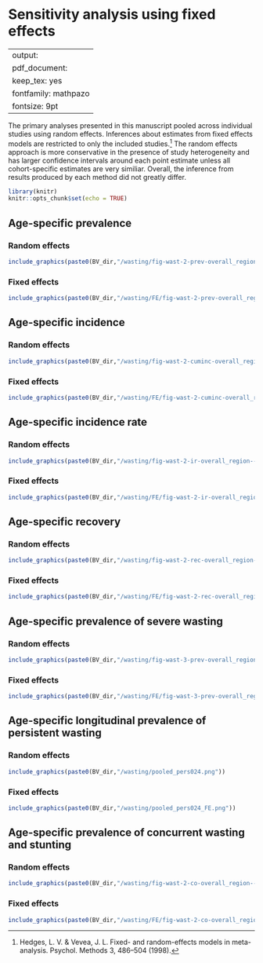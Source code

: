 # Sensitivity analysis using fixed effects {#fixed-effects}

---
output:
  pdf_document:
    keep_tex: yes
fontfamily: mathpazo
fontsize: 9pt
---

\raggedright


The primary analyses presented in this manuscript pooled across individual studies using random effects. Inferences about estimates from fixed effects models are restricted to only the included studies.[^1] The random effects approach is more conservative in the presence of study heterogeneity and has larger confidence intervals around each point estimate unless all cohort-specific estimates are very similiar. Overall, the inference from results produced by each method did not greatly differ. 

```r
library(knitr)
knitr::opts_chunk$set(echo = TRUE)
```

## Age-specific prevalence

### Random effects
```r
include_graphics(paste0(BV_dir,"/wasting/fig-wast-2-prev-overall_region--allage-primary.png"))

```

### Fixed effects
```r
include_graphics(paste0(BV_dir,"/wasting/FE/fig-wast-2-prev-overall_region--allage-primary_FE.png"))
```



## Age-specific incidence

### Random effects
```r
include_graphics(paste0(BV_dir,"/wasting/fig-wast-2-cuminc-overall_region--allage-primary.png"))

```

### Fixed effects

```r
include_graphics(paste0(BV_dir,"/wasting/FE/fig-wast-2-cuminc-overall_region--allage-primary_FE.png"))

```

## Age-specific incidence rate

### Random effects
```r
include_graphics(paste0(BV_dir,"/wasting/fig-wast-2-ir-overall_region--allage-primary.png"))

```

### Fixed effects

```r
include_graphics(paste0(BV_dir,"/wasting/FE/fig-wast-2-ir-overall_region--allage-primary_FE.png"))

```

## Age-specific recovery

### Random effects
```r
include_graphics(paste0(BV_dir,"/wasting/fig-wast-2-rec-overall_region--allage-primary.png"))

```

### Fixed effects

```r
include_graphics(paste0(BV_dir,"/wasting/FE/fig-wast-2-rec-overall_region--allage-primary_FE.png"))

```

## Age-specific prevalence of severe wasting

### Random effects
```r
include_graphics(paste0(BV_dir,"/wasting/fig-wast-3-prev-overall_region--allage-primary.png"))

```

### Fixed effects

```r
include_graphics(paste0(BV_dir,"/wasting/FE/fig-wast-3-prev-overall_region--allage-primary_FE.png"))

```

## Age-specific longitudinal prevalence of persistent wasting

### Random effects
```r
include_graphics(paste0(BV_dir,"/wasting/pooled_pers024.png"))

```

### Fixed effects

```r
include_graphics(paste0(BV_dir,"/wasting/pooled_pers024_FE.png"))

```

## Age-specific prevalence of concurrent wasting and stunting

### Random effects
```r
include_graphics(paste0(BV_dir,"/wasting/fig-wast-2-co-overall_region--allage-primary.png"))

```

### Fixed effects

```r
include_graphics(paste0(BV_dir,"/wasting/FE/fig-wast-2-co-overall_region--allage-primary_FE.png"))

```

<!-- ## Age-specific prevalence of underweight (weight-for-age Z-score < -2) -->

<!-- ```{r, echo = FALSE} -->
<!-- include_graphics("figure-copies/fig-wast-2-uwt-overall_region--allage-primary_FE.png") -->

<!-- ``` -->




[^1]: Hedges, L. V. & Vevea, J. L. Fixed- and random-effects models in meta-analysis. Psychol. Methods 3, 486–504 (1998).